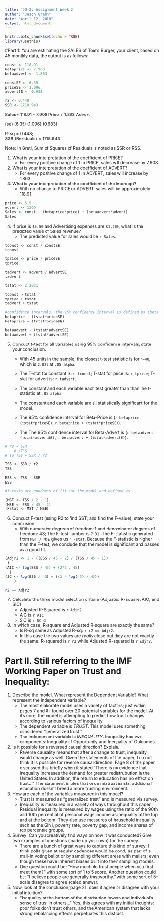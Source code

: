 ---
title: 'DQ-2: Assignment Week 2'
author: "Jason Grahn"
date: "April 12, 2018"
output: html_document
---

```{r setup, include=FALSE}
knitr::opts_chunk$set(echo = TRUE)
library(usethis)

```


#Part 1:  You are estimating the SALES of Tom’s Burger, your client, based on 45 monthly data, the output is as follows:

```{r add standard variables, include=FALSE}
const <- 118.91
betaprice <- 7.908
betaadvert <- 1.863

constSE <- 6.35
priceSE <- 1.096
advertSE <- 0.683

r2 <- 0.448
SSR <- 1718.943
```


Sales=  118.91  - 7.908 Price + 1.863 Advert

(se)    (6.35)    (1.096)       (0.683)

R-sq = 0.448;  
SSR (Residuals) = 1718.943

Note:  In Gretl, Sum of Squares of Residuals is noted as SSR or RSS.

1. What is your interpretation of the coefficient of PRICE?
    * For every positive change of 1 in PRICE, sales will decrease by 7.908.


2. What is your interpretation of the coefficient of ADVERT?
    * For every positive change of 1 in ADVERT, sales will increase by 1.863.


3. What is your interpretation of the coefficient of the Intercept?
    * With no change to PRICE or ADVERT, sales will be approximately 118.91.


```{r predict sales, include=FALSE}
price <- 5.5
advert <- 1200
Sales <- const - (betaprice*price) + (betaadvert*advert)
Sales
```

4. If price is `$5.50` and Advertising expenses are `$1,200`, what is the predicted value of Sales revenue?
    * The predicted value for sales would be `r Sales`.
    
    
```{r question 5 code, include=FALSE}
tconst <- const / constSE
tconst

tprice <- price / priceSE
tprice

tadvert <- advert / advertSE
tadvert

tstat <- 2.2021

tconst > tstat 
tprice > tstat 
tadvert > tstat 

#confidence intervals. the 95% confidence interval is defined as (beta - Tstat * SE) and (beta + Tstat * SE)
betaprice - (tstat*priceSE)
betaprice + (tstat*priceSE)

betaadvert - (tstat*advertSE)
betaadvert + (tstat*advertSE)
```    
5. Conduct t-test for all variables using 95% confidence intervals, state your conclusion.
    * With 45 units in the sample, the closest t-test statistic is for `n=40`, which is `2.021` at `.05 alpha`. 
    
    * The T-stat for constant is: `r tconst`; T-stat for price is: `r tprice`; T-stat for advert is: `r tadvert`. 
    
    * The constant and each variable each test greater than than the t-statistic at `.05 alpha`. 
    
    * The constant and each variable are all statistically significant for the model. 
    
    * The 95% confidence interval for Beta-Price is (`r betaprice - (tstat*priceSE)`, `r betaprice + (tstat*priceSE)`). 
    
    * The The 95% confidence interval for Beta-Advert is (`r betaadvert - (tstat*advertSE)`, `r betaadvert + (tstat*advertSE)`).

```{r question 6 code ftest, include=FALSE}
# r2 = SSR 
    # /TSS    
# so TSS = SSR / r2

TSS <- SSR / r2
TSS

ESS <- TSS - SSR
ESS

#f-tests are goodness of fit for the model and defined as 

(MST <- TSS / 2 - 1)
(MSE <- ESS / 45 - 2)
(Fstat <- MST / MSE)

```
6. Conduct F-test (using R2 to find SST; and find the F-value), state your conclusion
    * With numerator degrees of freedom: 1 and denominator degrees of freedom: 43; The F-test number is `7.31`. The F-statistic generated from `MST / MSE` gives us `r Fstat`. Because the F-statistic is higher than the F-test, we conclude that the model is significant and passes as a good fit.

```{r question 7 code, include=FALSE}
(Adjr2 <- 1 - ((ESS / 45 - 2) / (TSS / 45 - 1))
 )
(AIC <- log(ESS / 45) + (2*2 / 45)
  )
(SC <- log(ESS / 45) + ((2 * log(45) / 45))
    )

r2 == Adjr2
```
    
7. Calculate the three model selection criteria (Adjusted R-square, AIC, and SIC)
    * Adjusted R-Squared is `r Adjr2`
    * AIC is `r AIC` 
    * SIC is `r SC` ☺ 
    
    
8. In which case, R-square and Adjusted R-square are exactly the same?
    * Is R-sq same as Adjusted R-sq: `r r2 == Adjr2`. 
    * In this case the two values are _really_ close but they are not exactly the same. R-squared is `r r2` while Adjusted R-squared is `r Adjr2`. 
    

# Part II.  Still referring to the IMF Working Paper on Trust and Inequality:

1. Describe the model. What represent the Dependent Variable? What represent the Independent Variable?
    * The most elaborate model uses a variety of factors; just within pages 7 and 8 I found over 20 potential variables for the model. At it's core, the model is attempting to predict how trust changes according to various factors of inequality. 
    * The dependent variable is _TRUST_. This model uses something considered "generalized trust."
    * The independent variable is _INEQUALITY_. Inequality has two components: Inequality of Opportunity and Inequality of Outcomes. 


4. Is it possible for a reversed causal direction?  Explain.
    * Reverse causality means that after a change to trust, inequality would change as well. Given the statements of the paper, I do not think it is possible for reverse causal direction. Page 8 of the paper discussed this briefly when it stated "There is no evidence that inequality increases the demand for greater redistrubution in the United States. In addition, the return to education has no effect on trust..." The statement imples that once mistrust esists, additional education doesn't breed a more trusting environment.  


5. How are each of the variables measured in this model?
    * Trust is measured as "generalized trust" and is measured via survey. 
    * Inequality is measured in a variety of ways throughout this paper. Residual inequality is measured by wages using the ratio of the 90th and 10th percential of personal wage income as inequality at the top and at the bottom. They also use measures of household inequality such as the GINI, poverty rate, poverty gap, and income shares of top percentile groups. 
    

6. Survey: Can you creatively find ways on how it was conducted? Give two examples of questions (made up your own) for the survey.
    * There are a bunch of great ways to capture this kind of survey. I think polls given at regular cadences would be good; as part of a mail-in voting ballot or by sampling different areas with mailers; even though these have inherent biases built into their sampling models.
    * One question could be: "How much do trust people when you first meet them?" with some sort of 1 to 5 score. Another question could be: "I believe people are generally trustworthy." with some sort of 5-scale disagree to agree scaled answer. 
    

7. Now, look at the conclusion, page 21: does it agree or disagree with your initial intuition?
    * "Inequality at the bottom of the distribution lowers and individual's sense of trust in others..." Yes, this agrees with my initial thoughts: poor folks don't trust others, and the American system that lacks strong rebalancing effects perpetuates this distrust.  